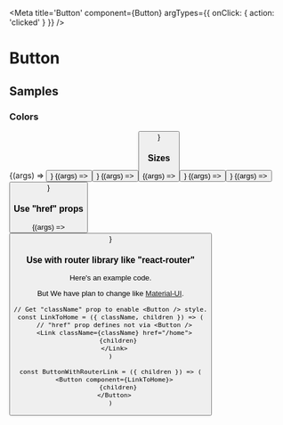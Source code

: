 
<Meta
  title='Button'
  component={Button}
  argTypes={{ onClick: { action: 'clicked' } }}
/>

# Button

<ArgsTable of={Button} />

## Samples

### Colors

<Canvas>
  <Story name="primary" args={{
    color: "primary",
    children: "primary"
  }}>
    {(args) => <Button {...args} />}
  </Story>
  <Story name="secondary" args={{
    color: "secondary",
    children: "secondary"
  }}>
    {(args) => <Button {...args} />}
  </Story>
  <Story name="danger" args={{
    color: "danger",
    children: "danger"
  }}>
    {(args) => <Button {...args} />}
  </Story>
</Canvas>


### Sizes

<Canvas>
  <Story name="small" args={{
    size: "small",
    children: "small"
  }}>
    {(args) => <Button {...args} />}
  </Story>
  <Story name="medium" args={{
    size: "medium",
    children: "medium"
  }}>
    {(args) => <Button {...args} />}
  </Story>
  <Story name="large" args={{
    size: "large",
    children: "large"
  }}>
    {(args) => <Button {...args} />}
  </Story>
</Canvas>

### Use "href" props

<Canvas>
  <Story name="Use href props" args={{
    href: "https://google.com",
    children: "Link to google.com"
  }}>
    {(args) => <Button {...args} />}
  </Story>
</Canvas>

### Use with router library like "react-router"

Here's an example code.

But We have plan to change like [Material-UI](https://material-ui.com/guides/composition/#link).

```tsx
// Get "className" prop to enable <Button /> style.
const LinkToHome = ({ className, children }) => (
  // "href" prop defines not via <Button />
  <Link className={className} href="/home">
    {children}
  </Link>
)

const ButtonWithRouterLink = ({ children }) => (
  <Button component={LinkToHome}>
    {children}
  </Button>
)
```
